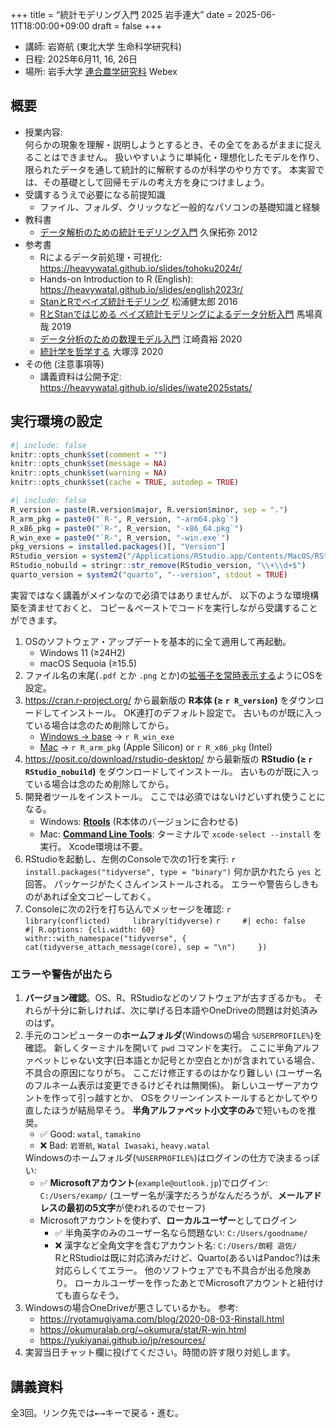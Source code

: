 +++
title = "統計モデリング入門 2025 岩手連大"
date = 2025-06-11T18:00:00+09:00
draft = false
+++

- 講師: 岩嵜航 (東北大学 生命科学研究科)
- 日程: 2025年6月11, 16, 26日
- 場所: 岩手大学 [連合農学研究科](https://ugas.agr.iwate-u.ac.jp/) Webex


## 概要

-   授業内容:\
    何らかの現象を理解・説明しようとするとき、その全てをあるがままに捉えることはできません。
    扱いやすいように単純化・理想化したモデルを作り、限られたデータを通して統計的に解釈するのが科学のやり方です。
    本実習では、その基礎として回帰モデルの考え方を身につけましょう。
-   受講するうえで必要になる前提知識
    - ファイル、フォルダ、クリックなど一般的なパソコンの基礎知識と経験
-   教科書
    - [データ解析のための統計モデリング入門](https://amzn.to/33suMIZ) 久保拓弥 2012
-   参考書
    - Rによるデータ前処理・可視化: <https://heavywatal.github.io/slides/tohoku2024r/>
    - Hands-on Introduction to R (English): <https://heavywatal.github.io/slides/english2023r/>
    - [StanとRでベイズ統計モデリング](https://amzn.to/3uwx7Pb) 松浦健太郎 2016
    - [RとStanではじめる ベイズ統計モデリングによるデータ分析入門](https://amzn.to/3o1eCzP) 馬場真哉 2019
    - [データ分析のための数理モデル入門](https://amzn.to/3uCxTKo) 江崎貴裕 2020
    - [統計学を哲学する](https://amzn.to/3ty80Kv) 大塚淳 2020
-   その他 (注意事項等)
    - 講義資料は公開予定: <https://heavywatal.github.io/slides/iwate2025stats/>


## 実行環境の設定

```r
#| include: false
knitr::opts_chunk$set(comment = "")
knitr::opts_chunk$set(message = NA)
knitr::opts_chunk$set(warning = NA)
knitr::opts_chunk$set(cache = TRUE, autodep = TRUE)
```

```r
#| include: false
R_version = paste(R.version$major, R.version$minor, sep = ".")
R_arm_pkg = paste0("`R-", R_version, "-arm64.pkg`")
R_x86_pkg = paste0("`R-", R_version, "-x86_64.pkg`")
R_win_exe = paste0("`R-", R_version, "-win.exe`")
pkg_versions = installed.packages()[, "Version"]
RStudio_version = system2("/Applications/RStudio.app/Contents/MacOS/RStudio", "--version", stdout = TRUE)
RStudio_nobuild = stringr::str_remove(RStudio_version, "\\+\\d+$")
quarto_version = system2("quarto", "--version", stdout = TRUE)
```

実習ではなく講義がメインなので必須ではありませんが、
以下のような環境構築を済ませておくと、
コピー＆ペーストでコードを実行しながら受講することができます。

1.  OSのソフトウェア・アップデートを基本的に全て適用して再起動。
    - <iconify-icon inline icon="bi:windows"></iconify-icon>
      Windows 11 (≥24H2)
    - <iconify-icon inline icon="bi:apple"></iconify-icon>
      macOS Sequoia (≥15.5)
1.  ファイル名の末尾(`.pdf` とか `.png` とか)の[拡張子を常時表示する](https://duckduckgo.com/?q=拡張子+表示)ようにOSを設定。
1.  <https://cran.r-project.org/>
    から最新版の **R本体 (≥ `r R_version`)** をダウンロードしてインストール。
    OK連打のデフォルト設定で。
    古いものが既に入っている場合は念のため削除してから。
    - <iconify-icon inline icon="bi:windows"></iconify-icon>
      [Windows → base](https://cran.r-project.org/bin/windows/base) → `r R_win_exe`
    - <iconify-icon inline icon="bi:apple"></iconify-icon>
      [Mac](https://cran.r-project.org/bin/macosx/)
      → `r R_arm_pkg` (Apple Silicon) or `r R_x86_pkg` (Intel)
1.  <https://posit.co/download/rstudio-desktop/>
    から最新版の **RStudio (≥ `r RStudio_nobuild`)** をダウンロードしてインストール。
    古いものが既に入っている場合は念のため削除してから。
1.  開発者ツールをインストール。
    ここでは必須ではないけどいずれ使うことになる。
    - <iconify-icon inline icon="bi:windows"></iconify-icon>
      Windows: [**Rtools**](https://cran.r-project.org/bin/windows/Rtools/)
      (R本体のバージョンに合わせる)
    - <iconify-icon inline icon="bi:apple"></iconify-icon>
      Mac: [**Command Line Tools**](https://duckduckgo.com/?q=command+line+tools):
      ターミナルで `xcode-select --install` を実行。
      Xcode環境は不要。
1.  RStudioを起動し、左側のConsoleで次の1行を実行:
    ```r
    install.packages("tidyverse", type = "binary")
    ```
    何か訊かれたら `yes` と回答。
    パッケージがたくさんインストールされる。
    エラーや警告らしきものがあれば全文コピーしておく。
1.  Consoleに次の2行を打ち込んでメッセージを確認:
    ```r
    library(conflicted)
    library(tidyverse)
    ```
    ```r
    #| echo: false
    #| R.options: {cli.width: 60}
    withr::with_namespace("tidyverse", {
      cat(tidyverse_attach_message(core), sep = "\n")
    })
    ```


### エラーや警告が出たら

1.  **バージョン確認**。OS、R、RStudioなどのソフトウェアが古すぎるかも。
    それらが十分に新しければ、次に挙げる日本語やOneDriveの問題は対処済みのはず。
1.  手元のコンピューターの**ホームフォルダ**(Windowsの場合 `%USERPROFILE%`)を確認。
    新しくターミナルを開いて `pwd` コマンドを実行。
    ここに半角アルファベットじゃない文字(日本語とか記号とか空白とか)が含まれている場合、不具合の原因になりがち。
    ここだけ修正するのはかなり難しい
    (ユーザー名のフルネーム表示は変更できるけどそれは無関係)。
    新しいユーザーアカウントを作って引っ越すとか、
    OSをクリーンインストールするとかしてやり直したほうが結局早そう。
    **半角アルファベット小文字のみ**で短いものを推奨。
    - ✅ Good: `watal`, `tamakino`
    - ❌ Bad: `岩嵜航`, `Watal Iwasaki`, `heavy.watal`

    Windowsのホームフォルダ(`%USERPROFILE%`)はログインの仕方で決まるっぽい:
    - ✅ **Microsoftアカウント**(`example@outlook.jp`)でログイン:
      `C:/Users/examp/` (ユーザー名が漢字だろうがなんだろうが、**メールアドレスの最初の5文字**が使われるのでセーフ)
    - Microsoftアカウントを使わず、**ローカルユーザー**としてログイン
      - ✅ 半角英字のみのユーザー名なら問題ない: `C:/Users/goodname/`
      - ❌ 漢字など全角文字を含むアカウント名: `C:/Users/朗軽 遊佐/`\
        RとRStudioは既に対応済みだけど、Quarto(あるいはPandoc?)は未対応らしくてエラー。
        他のソフトウェアでも不具合が出る危険あり。
        ローカルユーザーを作ったあとでMicrosoftアカウントと紐付けても直らなそう。
1.  Windowsの場合OneDriveが悪さしているかも。
    参考:
    - <https://ryotamugiyama.com/blog/2020-08-03-Rinstall.html>
    - <https://okumuralab.org/~okumura/stat/R-win.html>
    - <https://yukiyanai.github.io/jp/resources/>
1.  実習当日チャット欄に投げてください。時間の許す限り対処します。


## 講義資料

全3回。リンク先では<kbd>←</kbd><kbd>→</kbd>キーで戻る・進む。
